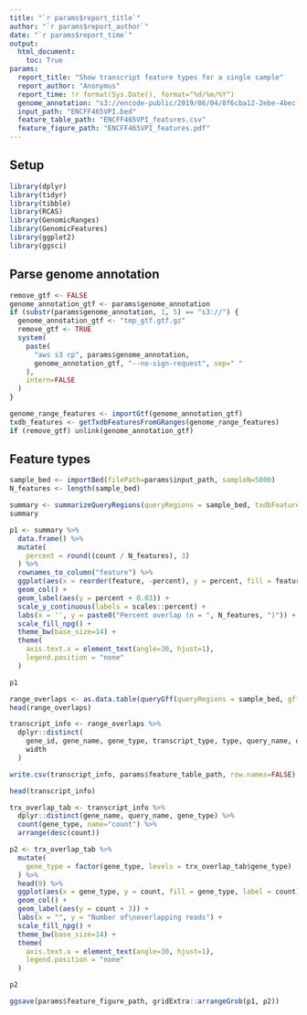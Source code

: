 ```yaml
---
title: "`r params$report_title`"
author: "`r params$report_author`"
date: "`r params$report_time`"
output:
  html_document:
    toc: True
params:
  report_title: "Show transcript feature types for a single sample"
  report_author: "Anonymus"
  report_time: !r format(Sys.Date(), format="%d/%m/%Y")
  genome_annotation: "s3://encode-public/2019/06/04/8f6cba12-2ebe-4bec-a15d-53f498979de0/gencode.v29.primary_assembly.annotation_UCSC_names.gtf.gz"
  input_path: "ENCFF465VPI.bed"
  feature_table_path: "ENCFF465VPI_features.csv"
  feature_figure_path: "ENCFF465VPI_features.pdf"
---
```


## Setup

```r
library(dplyr)
library(tidyr)
library(tibble)
library(RCAS)
library(GenomicRanges)
library(GenomicFeatures)
library(ggplot2)
library(ggsci)
```

## Parse genome annotation

```r
remove_gtf <- FALSE
genome_annotation_gtf <- params$genome_annotation
if (substr(params$genome_annotation, 1, 5) == "s3://") {
  genome_annotation_gtf <- "tmp_gtf.gtf.gz"
  remove_gtf <- TRUE
  system(
    paste(
      "aws s3 cp", params$genome_annotation,
      genome_annotation_gtf, "--no-sign-request", sep=" "
    ),
    intern=FALSE
  )
}
```

```r
genome_range_features <- importGtf(genome_annotation_gtf)
txdb_features <- getTxdbFeaturesFromGRanges(genome_range_features)
if (remove_gtf) unlink(genome_annotation_gtf)
```

## Feature types

```r
sample_bed <- importBed(filePath=params$input_path, sampleN=5000)
N_features <- length(sample_bed)
```

```r
summary <- summarizeQueryRegions(queryRegions = sample_bed, txdbFeatures = txdb_features)
summary
```

```r
p1 <- summary %>%
  data.frame() %>%
  mutate(
    percent = round((count / N_features), 3)
  ) %>%
  rownames_to_column("feature") %>%
  ggplot(aes(x = reorder(feature, -percent), y = percent, fill = feature, label = count)) + 
  geom_col() + 
  geom_label(aes(y = percent + 0.03)) + 
  scale_y_continuous(labels = scales::percent) +
  labs(x = '', y = paste0("Percent overlap (n = ", N_features, ")")) + 
  scale_fill_npg() +
  theme_bw(base_size=14) + 
  theme(
    axis.text.x = element_text(angle=30, hjust=1),
    legend.position = "none"
  )

p1
```

```r
range_overlaps <- as.data.table(queryGff(queryRegions = sample_bed, gffData = genome_range_features))
head(range_overlaps)
```

```r
transcript_info <- range_overlaps %>%
  dplyr::distinct(
    gene_id, gene_name, gene_type, transcript_type, type, query_name, query_score,
    width
  )

write.csv(transcript_info, params$feature_table_path, row.names=FALSE)

head(transcript_info)
```

```r
trx_overlap_tab <- transcript_info %>%
  dplyr::distinct(gene_name, query_name, gene_type) %>%
  count(gene_type, name="count") %>%
  arrange(desc(count))

p2 <- trx_overlap_tab %>%
  mutate(
    gene_type = factor(gene_type, levels = trx_overlap_tab$gene_type)
  ) %>%
  head(9) %>%
  ggplot(aes(x = gene_type, y = count, fill = gene_type, label = count)) + 
  geom_col() + 
  geom_label(aes(y = count + 3)) + 
  labs(x = "", y = "Number of\noverlapping reads") + 
  scale_fill_npg() +
  theme_bw(base_size=14) + 
  theme(
    axis.text.x = element_text(angle=30, hjust=1),
    legend.position = "none"
  )

p2
```

```r
ggsave(params$feature_figure_path, gridExtra::arrangeGrob(p1, p2))
```

